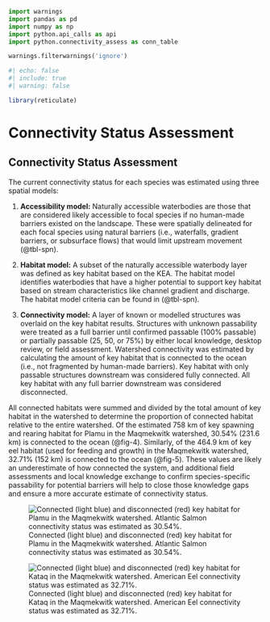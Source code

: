```python
import warnings
import pandas as pd
import numpy as np
import python.api_calls as api
import python.connectivity_assess as conn_table

warnings.filterwarnings('ignore')


```

```r
#| echo: false
#| include: true
#| warning: false

library(reticulate)

```

# Connectivity Status Assessment {-}

## Connectivity Status Assessment {-}

The current connectivity status for each species was estimated using three spatial models: 

1. **Accessibility model:** Naturally accessible waterbodies are those that are considered likely accessible to focal species if no human-made barriers existed on the landscape. These were spatially delineated for each focal species using natural barriers (i.e., waterfalls, gradient barriers, or subsurface flows) that would limit upstream movement (@tbl-spn). 

2. **Habitat model:** A subset of the naturally accessible waterbody layer was defined as key habitat based on the KEA. The habitat model identifies waterbodies that have a higher potential to support key habitat based on stream characteristics like channel gradient and discharge. The habitat model criteria can be found in (@tbl-spn).  

3. **Connectivity model:** A layer of known or modelled structures was overlaid on the key habitat results. Structures with unknown passability were treated as a full barrier until confirmed passable (100% passable) or partially passable (25, 50, or 75%) by either local knowledge, desktop review, or field assessment. Watershed connectivity was estimated by calculating the amount of key habitat that is connected to the ocean (i.e., not fragmented by human-made barriers). Key habitat with only passable structures downstream was considered fully connected. All key habitat with any full barrier downstream was considered disconnected.  

All connected habitats were summed and divided by the total amount of key habitat in the watershed to determine the proportion of connected habitat relative to the entire watershed. Of the estimated 758 km of key spawning and rearing habitat for Plamu in the Maqmekwitk watershed, 30.54% (231.6 km) is connected to the ocean (@fig-4). Similarly, of the 464.9 km of key eel habitat (used for feeding and growth) in the Maqmekwitk watershed, 32.71% (152 km) is connected to the ocean (@fig-5). These values are likely an underestimate of how connected the system, and additional field assessments and local knowledge exchange to confirm species-specific passability for potential barriers will help to close those knowledge gaps and ensure a more accurate estimate of connectivity status.  

![Connected (light blue) and disconnected (red) key habitat for Plamu in the Maqmekwitk watershed. Atlantic Salmon connectivity status was estimated as 30.54%.](images/figure_4.png){#fig-4}

![Connected (light blue) and disconnected (red) key habitat for Kataq in the Maqmekwitk watershed. American Eel connectivity status was estimated as 32.71%.](images/figure_5.png){#fig-5}

